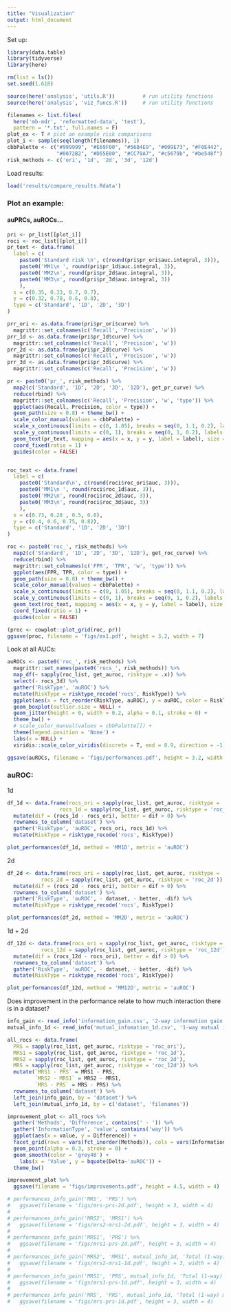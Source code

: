 ```yaml
---
title: "Visualization"
output: html_document
---
```


Set up:

```r
library(data.table)
library(tidyverse)
library(here)
```

```r
rm(list = ls())
set.seed(1.618)

source(here('analysis', 'utils.R'))         # run utility functions
source(here('analysis', 'viz_funcs.R'))     # run utility functions

filenames <- list.files(
  here('mb-mdr', 'reformatted-data', 'test'), 
  pattern = '*.txt', full.names = F)
plot_ex <- T # plot an example risk comparisons
plot_i <- sample(seq(length(filenames)), 1)
cbbPalette <- c("#999999", "#E69F00", "#56B4E9", "#009E73", "#F0E442", 
                "#0072B2", "#D55E00", "#CC79A7", "#c5679b", "#be548f")
risk_methods <- c('ori', '1d', '2d', '3d', '12d')
```

Load results:

```r
load('results/compare_results.Rdata')
```



### Plot an example:

#### auPRCs, auROCs...

```r
pri <- pr_list[[plot_i]]
roci <- roc_list[[plot_i]]
pr_text <- data.frame(
  label = c(
    paste0('Standard risk \n', c(round(pri$pr_ori$auc.integral, 3))),
    paste0('MM1\n ', round(pri$pr_1d$auc.integral, 3)),
    paste0('MM2\n', round(pri$pr_2d$auc.integral, 3)),
    paste0('MM3\n', round(pri$pr_3d$auc.integral, 3))
    ),
  x = c(0.35, 0.33, 0.7, 0.7),
  y = c(0.32, 0.78, 0.6, 0.8),
  type = c('Standard', '1D', '2D', '3D')
)

prr_ori <- as.data.frame(pri$pr_ori$curve) %>%
  magrittr::set_colnames(c('Recall', 'Precision', 'w'))
prr_1d <- as.data.frame(pri$pr_1d$curve) %>%
  magrittr::set_colnames(c('Recall', 'Precision', 'w'))
prr_2d <- as.data.frame(pri$pr_2d$curve) %>%
  magrittr::set_colnames(c('Recall', 'Precision', 'w'))
prr_3d <- as.data.frame(pri$pr_3d$curve) %>%
  magrittr::set_colnames(c('Recall', 'Precision', 'w'))

pr <- paste0('pr_', risk_methods) %>%
  map2(c('Standard', '1D', '2D', '3D', '12D'), get_pr_curve) %>%
  reduce(rbind) %>% 
  magrittr::set_colnames(c('Recall', 'Precision', 'w', 'type')) %>%
  ggplot(aes(Recall, Precision, color = type)) +
  geom_path(size = 0.8) + theme_bw() + 
  scale_color_manual(values = cbbPalette) +
  scale_x_continuous(limits = c(0, 1.05), breaks = seq(0, 1.1, 0.2), labels = scales::percent) +
  scale_y_continuous(limits = c(0, 1), breaks = seq(0, 1, 0.2), labels = scales::percent) +
  geom_text(pr_text, mapping = aes(x = x, y = y, label = label), size = 3) +
  coord_fixed(ratio = 1) +
  guides(color = FALSE)


roc_text <- data.frame(
  label = c(
    paste0('Standard\n', c(round(roci$roc_ori$auc, 3))),
    paste0('MM1\n ', round(roci$roc_1d$auc, 3)),
    paste0('MM2\n', round(roci$roc_2d$auc, 3)),
    paste0('MM3\n', round(roci$roc_3d$auc, 3))
    ),
  x = c(0.73, 0.28 , 0.5, 0.8),
  y = c(0.4, 0.6, 0.75, 0.82),
  type = c('Standard', '1D', '2D', '3D')
)

roc <- paste0('roc_', risk_methods) %>%
  map2(c('Standard', '1D', '2D', '3D', '12D'), get_roc_curve) %>%
  reduce(rbind) %>% 
  magrittr::set_colnames(c('FPR', 'TPR', 'w', 'type')) %>%
  ggplot(aes(FPR, TPR, color = type)) +
  geom_path(size = 0.8) + theme_bw() + 
  scale_color_manual(values = cbbPalette) +
  scale_x_continuous(limits = c(0, 1.05), breaks = seq(0, 1.1, 0.2), labels = scales::percent) +
  scale_y_continuous(limits = c(0, 1), breaks = seq(0, 1, 0.2), labels = scales::percent) +
  geom_text(roc_text, mapping = aes(x = x, y = y, label = label), size = 3) +
  coord_fixed(ratio = 1) +
  guides(color = FALSE)

(proc <- cowplot::plot_grid(roc, pr))
ggsave(proc, filename = 'figs/ex1.pdf', height = 3.2, width = 7)

```


Look at all AUCs:

```r
auROCs <- paste0('roc_', risk_methods) %>%
  magrittr::set_names(paste0('rocs_', risk_methods)) %>%
  map_df(~ sapply(roc_list, get_auroc, risktype = .x)) %>%
  select(- rocs_3d) %>%
  gather('RiskType', 'auROC') %>%
  mutate(RiskType = risktype_recode('rocs', RiskType)) %>%
  ggplot(aes(x = fct_reorder(RiskType, auROC), y = auROC, color = RiskType)) +
  geom_boxplot(outlier.size = NULL) +
  geom_jitter(height = 0, width = 0.2, alpha = 0.1, stroke = 0) +
  theme_bw() +
  # scale_color_manual(values = cbbPalette[]) +
  theme(legend.position = 'None') +
  labs(x = NULL) +
  viridis::scale_color_viridis(discrete = T, end = 0.9, direction = -1)

ggsave(auROCs, filename = 'figs/performances.pdf', height = 3.2, width = 3.5)
```


### auROC:
1d
```r
df_1d <- data.frame(rocs_ori = sapply(roc_list, get_auroc, risktype = 'roc_ori'),
                 rocs_1d = sapply(roc_list, get_auroc, risktype = 'roc_1d')) %>%
  mutate(dif = (rocs_1d - rocs_ori), better = dif > 0) %>%
  rownames_to_column('dataset') %>%
  gather('RiskType', 'auROC', rocs_ori, rocs_1d) %>%
  mutate(RiskType = risktype_recode('rocs', RiskType))

plot_performances(df_1d, method = 'MM1D', metric = 'auROC')
```

2d
```r
df_2d <- data.frame(rocs_ori = sapply(roc_list, get_auroc, risktype = 'roc_ori'),
           rocs_2d = sapply(roc_list, get_auroc, risktype = 'roc_2d')) %>%
  mutate(dif = (rocs_2d - rocs_ori), better = dif > 0) %>%
  rownames_to_column('dataset') %>%
  gather('RiskType', 'auROC', - dataset, - better, -dif) %>%
  mutate(RiskType = risktype_recode('rocs', RiskType))

plot_performances(df_2d, method = 'MM2D', metric = 'auROC')

```


1d + 2d
```r
df_12d <- data.frame(rocs_ori = sapply(roc_list, get_auroc, risktype = 'roc_ori'),
           rocs_12d = sapply(roc_list, get_auroc, risktype = 'roc_12d')) %>%
  mutate(dif = (rocs_12d - rocs_ori), better = dif > 0) %>%
  rownames_to_column('dataset') %>%
  gather('RiskType', 'auROC', - dataset, - better, -dif) %>%
  mutate(RiskType = risktype_recode('rocs', RiskType))

plot_performances(df_12d, method = 'MM12D', metric = 'auROC')

```


Does improvement in the performance relate to how much interaction there is in a dataset?
```r
info_gain <- read_info('information_gain.csv', '2-way information gain')
mutual_info_1d <- read_info('mutual_infomation_1d.csv', '1-way mutual information')

all_rocs <- data.frame(
  PRS = sapply(roc_list, get_auroc, risktype = 'roc_ori'),
  MRS1 = sapply(roc_list, get_auroc, risktype = 'roc_1d'),
  MRS2 = sapply(roc_list, get_auroc, risktype = 'roc_2d'),
  MRS = sapply(roc_list, get_auroc, risktype = 'roc_12d')) %>%
  mutate(`MRS1 - PRS` = MRS1 - PRS,
         `MRS2 - MRS1` = MRS2 - MRS1,
         `MRS - PRS` = MRS - PRS) %>%
  rownames_to_column('dataset') %>%
  left_join(info_gain, by = 'dataset') %>%
  left_join(mutual_info_1d, by = c('dataset', 'filenames')) 

improvement_plot <- all_rocs %>%
  gather('Methods', 'Difference', contains(' - ')) %>%
  gather('InformationType', 'value', contains('way')) %>%
  ggplot(aes(x = value, y = Difference)) +
  facet_grid(rows = vars(fct_inorder(Methods)), cols = vars(InformationType), scales = 'free') +
  geom_point(alpha = 0.3, stroke = 0) +
  geom_smooth(color = 'grey40') +
    labs(x = 'Value', y = bquote(Delta~'auROC')) +
  theme_bw()

improvement_plot %>%
  ggsave(filename = 'figs/improvements.pdf', height = 4.5, width = 4)
```


```r
# performances_info_gain('MRS', 'PRS') %>% 
#   ggsave(filename = 'figs/mrs-prs-2d.pdf', height = 3, width = 4)
# 
# performances_info_gain('MRS2', 'MRS1') %>% 
#   ggsave(filename = 'figs/mrs2-mrs1-2d.pdf', height = 3, width = 4)
# 
# performances_info_gain('MRS1', 'PRS') %>% 
#   ggsave(filename = 'figs/mrs1-prs-2d.pdf', height = 3, width = 4)
# 
# performances_info_gain('MRS2', 'MRS1', mutual_info_1d, 'Total (1-way) mutual information') %>%
#   ggsave(filename = 'figs/mrs2-mrs1-1d.pdf', height = 3, width = 4)
# 
# performances_info_gain('MRS1', 'PRS', mutual_info_1d, 'Total (1-way) mutual information') %>%
#   ggsave(filename = 'figs/mrs1-prs-1d.pdf', height = 3, width = 4)
# 
# performances_info_gain('MRS', 'PRS', mutual_info_1d, 'Total (1-way) mutual information') %>% 
#   ggsave(filename = 'figs/mrs-prs-1d.pdf', height = 3, width = 4)
```


